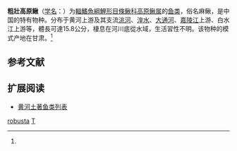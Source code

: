 {{Speciesbox
| name = 粗壯高原鳅
| status = NE
| status_system = IuN3.1
| image = 
| genus = Triplophysa
| species = robusta
| authority = {{le|Kessler|Karl Kessler}}, 1876<ref name='id6405'>{{cite web| url =http://www.bioinfo.cn/db05/BjdwSpecies.php?action=view&id=6405| title =甘肃高原鳅| work =中国动物物种编目数据库| publisher =中国科学院微生物研究所| author =中国科学院动物研究所| accessdate =2009-04-11| deadurl =yes| archiveurl =https://web.archive.org/web/20160305034348/http://www.bioinfo.cn/db05/BjdwSpecies.php?action=view&id=6405| archivedate =2016-03-05}}</ref>
| synonyms = *''Nemachilus robustus'',Kessler, 1876
*''Barbatula robusta'',Kessler, 1876
}}

'''粗壯高原鳅'''（[[学名|学名]]：{{lang|la|''Triplophysa robusta''}}）为[[輻鰭魚綱|輻鰭魚綱]][[鯉形目|鯉形目]][[條鳅科|條鳅科]][[高原鳅属|高原鳅属]]的[[鱼类|鱼类]]，俗名麻鳅，是中国的特有物种。分布于黄河上游及其支流[[洮河|洮河]]、[[湟水|湟水]]、[[大通河|大通河]]、[[嘉陵江|嘉陵江]]上游、白水江上游等，體長可達15.8公分，棲息在河川底從水域，生活習性不明。该物种的模式产地在甘肃。<ref name='id6405'/>

== 参考文献 ==
{{reflist}}

== 扩展阅读 ==
{{refbegin}}
{{wikispecies-inline|Triplophysa robusta|粗壯高原鳅}}
{{refend}}
* [[黄河土著鱼类列表|黄河土著鱼类列表]]
{{Taxonbar|from=Q1041048}}

[[Category:高原鳅属|robusta]]
[[Category:1876年描述的魚類|T]]


{{鯉形目小作品}}